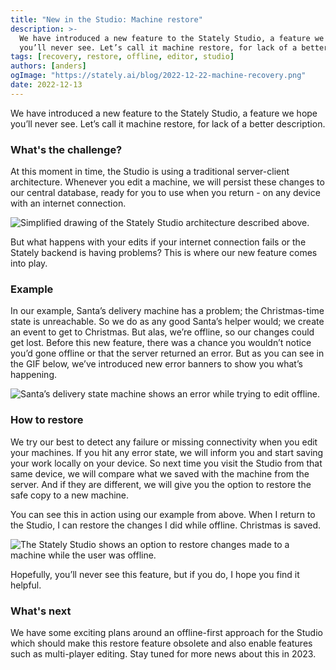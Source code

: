 ```yaml
---
title: "New in the Studio: Machine restore"
description: >-
  We have introduced a new feature to the Stately Studio, a feature we hope
  you’ll never see. Let’s call it machine restore, for lack of a better description.
tags: [recovery, restore, offline, editor, studio]
authors: [anders]
ogImage: "https://stately.ai/blog/2022-12-22-machine-recovery.png"
date: 2022-12-13
---
```


We have introduced a new feature to the Stately Studio, a feature we hope you’ll never see. Let’s call it machine restore, for lack of a better description.

### What's the challenge?

At this moment in time, the Studio is using a traditional server-client architecture. Whenever you edit a machine, we will persist these changes to our central database, ready for you to use when you return - on any device with an internet connection.

![Simplified drawing of the Stately Studio architecture described above.](studio_architecture_challenges.png)

But what happens with your edits if your internet connection fails or the Stately backend is having problems? This is where our new feature comes into play.

### Example

In our example, Santa’s delivery machine has a problem; the Christmas-time state is unreachable. So we do as any good Santa’s helper would; we create an event to get to Christmas. But alas, we’re offline, so our changes could get lost. Before this new feature, there was a chance you wouldn’t notice you’d gone offline or that the server returned an error. But as you can see in the GIF below, we’ve introduced new error banners to show you what’s happening.

![Santa’s delivery state machine shows an error while trying to edit offline.](recovery_offline_error.gif)

### How to restore

We try our best to detect any failure or missing connectivity when you edit your machines. If you hit any error state, we will inform you and start saving your work locally on your device. So next time you visit the Studio from that same device, we will compare what we saved with the machine from the server. And if they are different, we will give you the option to restore the safe copy to a new machine.

You can see this in action using our example from above. When I return to the Studio, I can restore the changes I did while offline. Christmas is saved.

![The Stately Studio shows an option to restore changes made to a machine while the user was offline.](recovery_restore_machine.gif)

Hopefully, you’ll never see this feature, but if you do, I hope you find it helpful.

### What's next

We have some exciting plans around an offline-first approach for the Studio which should make this restore feature obsolete and also enable features such as multi-player editing. Stay tuned for more news about this in 2023.
